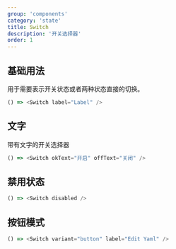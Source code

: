 ```yaml
---
group: 'components'
category: 'state'
title: Switch
description: '开关选择器'
order: 1
---
```


## 基础用法

用于需要表示开关状态或者两种状态直接的切换。

```js live=true
() => <Switch label="Label" />
```

## 文字

带有文字的开关选择器

```js live=true
() => <Switch okText="开启" offText="关闭" />
```

## 禁用状态

```js live=true
() => <Switch disabled />
```

## 按钮模式

```js live=true
() => <Switch variant="button" label="Edit Yaml" />
```
